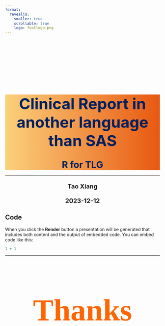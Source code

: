 ```yaml
---
format: 
  revealjs:
    smaller: true
    scrollable: true
    logo: footlogo.png
---
```




<style>

.intro {
  margin-top: 180px;
  text-align: center;
  background: linear-gradient(to right, #FBD17C , #E85811);
}


</style>

<p><img data-src="biglogo.png" class="absolute" style="top: 0px; left: 380px; width: 300px; "></p>

<div class="intro">
  
  <h1> <span style="font-size: 50px; color:#002060; ">Clinical Report in another language than SAS </span> </h1>
  
  <h2> <span style="font-size: 30px; color:#002060;">R for TLG </span></h2>
  
</div>

<center>
  <hr>
  
  <h3> <span style="font-size: 20px;">Tao Xiang </span></h3>
  
  <h3> <span style="font-size: 20px;">2023-12-12 </span></h3>

</center>


## Code

When you click the **Render** button a presentation will be generated that includes both content and the output of embedded code. You can embed code like this:

```r
1 + 1
```

---

<style>

.end {
  margin-top: 120px;
  text-align: center;
}

</style>

<div class="end">
  <h1> <span style="font-size: 100px; font-family:Agency FB; color: #FF6600"> Thanks </span></h2>
</div>

<p><img data-src="endlogo.png" class="absolute" style="top: 300px; left: 380px; width: 300px; "></p>

